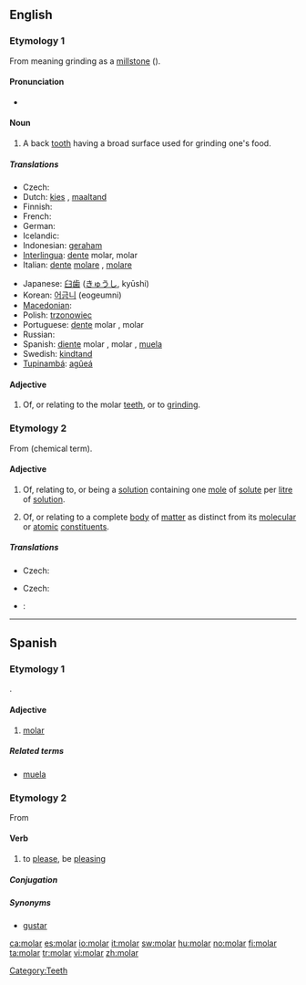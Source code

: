 ==English==

===Etymology 1===
From {{etyl|la}} {{term|molaris|lang=la}} meaning grinding as a [[millstone]] ({{term|mola|lang=la}}).

====Pronunciation====
* {{rhymes|əʊlə(r)}}

====Noun====
{{en-noun}}

# A back [[tooth]] having a broad surface used for grinding one's food.

=====Translations=====
{{trans-top|back tooth}}
* Czech: {{t-|cs|stolička|f}}
* Dutch: [[kies]] {{m}}, [[maaltand]] {{m}}
* Finnish: {{t-|fi|poskihammas}}
* French: {{t+|fr|molaire|f}}
* German: {{t+|de|Backenzahn|m}}
* Icelandic: {{t-|is|jaxl|m}}
* Indonesian: [[geraham]]
* [[Interlingua]]: [[dente]] molar, molar
* Italian: [[dente]] [[molare]] {{m}}, [[molare]] {{m}}
{{trans-mid}}
* Japanese: [[臼歯]] ([[きゅうし]], kyūshi)
* Korean: [[어금니]] (eogeumni)
* [[Macedonian]]: {{t|mk|катник|m|tr=kátnik|sc=Cyrl}}
* Polish: [[trzonowiec]] {{m}}
* Portuguese: [[dente]] molar {{m}}, molar {{m}}
* Russian: {{t-|ru|коренной зуб|m|tr=korennój zub|sc=Cyrl}}
* Spanish: [[diente]] molar {{m}}, molar {{m}}, [[muela]] {{f}}
* Swedish: [[kindtand]] {{c}}
* [[Tupinambá]]: [[agûeá]]
{{trans-bottom}}

====Adjective====
{{en-adj|-}}

# Of, or relating to the molar [[teeth]], or to [[grind]]ing.

===Etymology 2===
From {{term|mole}} (chemical term).

====Adjective====
{{en-adj|-}}

# {{chemistry}} Of, relating to, or being a [[solution]] containing one [[mole]] of [[solute]] per [[litre]] of [[solution]].
# {{physics}} Of, or relating to a complete [[body]] of [[matter]] as distinct from its [[molecular]] or [[atomic]] [[constituent]]s.

=====Translations=====
{{trans-top|containing one mole of solute per litre of solution}}
* Czech: {{t-|cs|molární}}
{{trans-mid}}
{{trans-bottom}}

{{trans-top|relating to a complete body of matter}}
* Czech: {{t-|cs|molární}}
{{trans-mid}}
{{trans-bottom}}

{{checktrans-top}}
* {{ttbc|Italian}}: {{t-|it|molare}}
{{checktrans-mid}}
{{checktrans-bottom}}

[[Category:Teeth]]

----

==Spanish==

===Etymology 1===
{{etyl|la|es}} {{term|molaris|molāris|lang=la}}.

====Adjective====
{{es-adj|f=molar|pl=molares}}

# [[#English|molar]]

=====Related terms=====
* [[muela]]

===Etymology 2===
From {{etyl|rmr|es}}

====Verb====
{{es-verb|mol|ar}}

# {{context|lang=es|colloquial|intransitive}} to [[please]], be [[pleasing]]

=====Conjugation=====
{{es-conj-ar|mol}}

=====Synonyms=====
* [[gustar]]

[[ca:molar]]
[[es:molar]]
[[io:molar]]
[[it:molar]]
[[sw:molar]]
[[hu:molar]]
[[no:molar]]
[[fi:molar]]
[[ta:molar]]
[[tr:molar]]
[[vi:molar]]
[[zh:molar]]